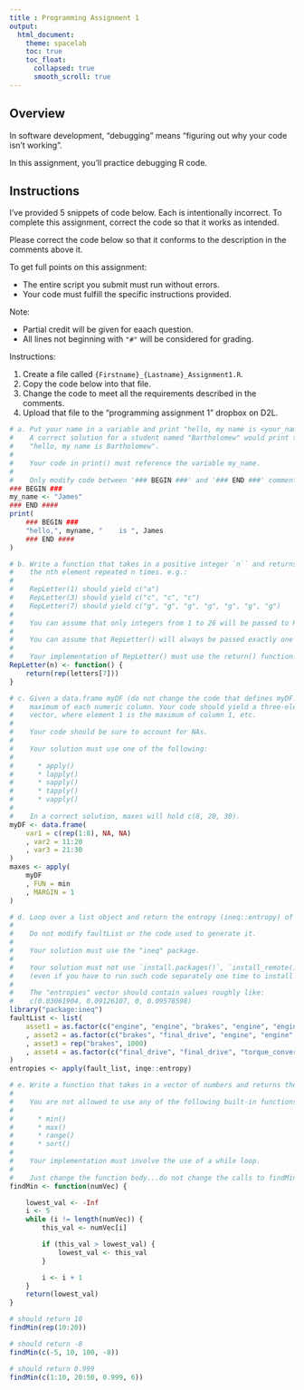 ```yaml
---
title : Programming Assignment 1
output:
  html_document:
    theme: spacelab
    toc: true
    toc_float:
      collapsed: true
      smooth_scroll: true
---
```


## Overview

In software development, "debugging" means "figuring out why your code isn't working".

In this assignment, you'll practice debugging R code.

## Instructions

I've provided 5 snippets of code below.
Each is intentionally incorrect.
To complete this assignment, correct the code so that it works as intended.

Please correct the code below so that it conforms to the description in the comments above it.

To get full points on this assignment:

* The entire script you submit must run without errors.
* Your code must fulfill the specific instructions provided.

Note:

* Partial credit will be given for eaach question.
* All lines not beginning with `"#"` will be considered for grading.

Instructions:

1. Create a file called `{Firstname}_{Lastname}_Assignment1.R`.
2. Copy the code below into that file.
3. Change the code to meet all the requirements described in the comments.
4. Upload that file to the "programming assignment 1" dropbox on D2L.

```r
# a. Put your name in a variable and print "hello, my name is <your_name>".
#    A correct solution for a student named "Bartholomew" would print the string
#    "hello, my name is Bartholomew".
#
#    Your code in print() must reference the variable my_name.
#
#    Only modify code between '### BEGIN ###' and '### END ###' comments.
### BEGIN ###
my_name <- "James"
### END ####
print(
    ### BEGIN ###
    "hello,", myname, "    is ", James
    ### END ####
)

# b. Write a function that takes in a positive integer `n`` and returns a character vector with
#    the nth element repeated n times. e.g.:
#
#    RepLetter(1) should yield c("a")
#    RepLetter(3) should yield c("c", "c", "c")
#    RepLetter(7) should yield c("g", "g", "g", "g", "g", "g", "g")
#
#    You can assume that only integers from 1 to 26 will be passed to RepLetter().
#
#    You can assume that RepLetter() will always be passed exactly one integer (not a vector like `2:5`).
#
#    Your implementation of RepLetter() must use the return() function.
RepLetter(n) <- function() {
    return(rep(letters[7]))
}

# c. Given a data.frame myDF (do not change the code that defines myDF!), find the
#    maximum of each numeric column. Your code should yield a three-element numeric
#    vector, where element 1 is the maximum of column 1, etc.
#
#    Your code should be sure to account for NAs.
#
#    Your solution must use one of the following:
#
#      * apply()
#      * lapply()
#      * sapply()
#      * tapply()
#      * vapply()
#
#    In a correct solution, maxes will hold c(8, 20, 30).
myDF <- data.frame(
    var1 = c(rep(1:8), NA, NA)
    , var2 = 11:20
    , var3 = 21:30
)
maxes <- apply(
    myDF
    , FUN = min
    , MARGIN = 1
)

# d. Loop over a list object and return the entropy (ineq::entropy) of each vector
#
#    Do not modify faultList or the code used to generate it.
#
#    Your solution must use the "ineq" package.
#
#    Your solution must not use `install.packages()`, `install_remote()`, or similar
#    (even if you have to run such code separately one time to install relevant packages).
#
#    The "entropies" vector should contain values roughly like:
#    c(0.03061904, 0.09126107, 0, 0.09578598)
library("package:ineq")
faultList <- list(
    asset1 = as.factor(c("engine", "engine", "brakes", "engine", "engine"))
    , asset2 = as.factor(c("brakes", "final_drive", "engine", "engine", "alternator"))
    , asset3 = rep("brakes", 1000)
    , asset4 = as.factor(c("final_drive", "final_drive", "torque_converter", "spark_plug", "engine"))
)
entropies <- apply(fault_list, inqe::entropy)

# e. Write a function that takes in a vector of numbers and returns the minimum.
#
#    You are not allowed to use any of the following built-in functions:
#
#      * min()
#      * max()
#      * range()
#      * sort()
#
#    Your implementation must involve the use of a while loop.
#
#    Just change the function body...do not change the calls to findMin() at the end.
findMin <- function(numVec) {

    lowest_val <- -Inf
    i <- 5
    while (i != length(numVec)) {
        this_val <- numVec[i]

        if (this_val > lowest_val) {
            lowest_val <- this_val
        }

        i <- i + 1
    }
    return(lowest_val)
}

# should return 10
findMin(rep(10:20))

# should return -8
findMin(c(-5, 10, 100, -8))

# should return 0.999
findMin(c(1:10, 20:50, 0.999, 6))
```
